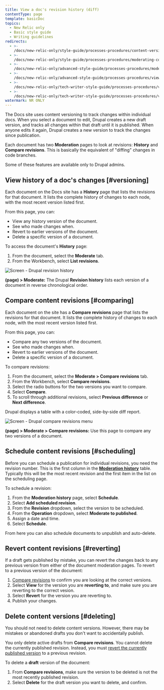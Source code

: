 ```yaml
---
title: View a doc's revision history (diff)
contentType: page
template: basicDoc
topics:
  - New Relic only
  - Basic style guide
  - Writing guidelines
redirects:
  - >-
    /docs/new-relic-only/style-guide/processes-procedures/content-version-management/
  - >-
    /docs/new-relic-only/style-guide/processes-procedures/moderating-content-revisions/
  - >-
    /docs/new-relic-only/advanced-style-guide/processes-procedures/moderating-content-revisions/
  - >-
    /docs/new-relic-only/advanced-style-guide/processes-procedures/view-docs-revision-history-moderate/
  - >-
    /docs/new-relic-only/tech-writer-style-guide/processes-procedures/view-docs-revision-history-moderate/
  - >-
    /docs/new-relic-only/tech-writer-style-guide/processes-procedures/view-docs-revision-history-diff/
watermark: NR ONLY
---
```


The Docs site uses content versioning to track changes within individual docs. When you select a document to edit, Drupal creates a new draft version, and tracks all changes within that draft until it is published. When anyone edits it again, Drupal creates a new version to track the changes since publication.

Each document has two **Moderation** pages to look at revisions: **History** and **Compare revisions**. This is basically the equivalent of "diffing" changes in code branches.

<Callout variant="tip">
  Some of these features are available only to Drupal admins.
</Callout>

## View history of a doc's changes [#versioning]

Each document on the Docs site has a **History** page that lists the revisions for that document. It lists the complete history of changes to each node, with the most recent version listed first.

From this page, you can:

* View any history version of the document.
* See who made changes when.
* Revert to earlier versions of the document.
* Delete a specific version of a document.

To access the document's **History** page:

1. From the document, select the **Moderate** tab.
2. From the Workbench, select **List revisions**.

![Screen - Drupal revision history](./images/screen_drupal_revision_history_0.png "Screen - Drupal revision history")

**(page) > Moderate:** The Drupal **Revision history** lists each version of a document in reverse chronological order.

## Compare content revisions [#comparing]

Each document on the site has a **Compare revisions** page that lists the revisions for that document. It lists the complete history of changes to each node, with the most recent version listed first.

From this page, you can:

* Compare any two versions of the document.
* See who made changes when.
* Revert to earlier versions of the document.
* Delete a specific version of a document.

To compare revisions:

1. From the document, select the **Moderate > Compare revisions** tab.
2. From the Workbench, select **Compare revisions**.
3. Select the radio buttons for the two versions you want to compare.
4. Select **Compare**.
5. To scroll through additional revisions, select **Previous difference** or **Next difference**.

Drupal displays a table with a color-coded, side-by-side diff report.

![Screen - Drupal compare revisions menu](./images/screen_drupal_revision_compare_menu_0.png "Screen - Drupal compare revisions menu")

**(page) > Moderate > Compare revisions:** Use this page to compare any two versions of a document.

## Schedule content revisions [#scheduling]

Before you can schedule a publication for individual revisions, you need the revision number. This is the first column in the [**Moderation history**](#comparing) table. Typically this will be the most recent revision and the first item in the list on the scheduling page.

To schedule a revision:

1. From the **Moderation history** page, select **Schedule**.
2. Select **Add scheduled revision**.
3. From the **Revision** dropdown, select the version to be scheduled.
4. From the **Operation** dropdown, select **Moderate to published**.
5. Assign a date and time.
6. Select **Schedule**.

<Callout variant="tip">
  From here you can also schedule documents to unpublish and auto-delete.
</Callout>

## Revert content revisions [#reverting]

If a draft gets published by mistake, you can revert the changes back to any previous version from either of the document moderation pages. To revert to a previous version of the document:

1. [Compare revisions](#comparing) to confirm you are looking at the correct versions.
2. Select **View** for the version you are **reverting to**, and make sure you are reverting to the correct vesion.
3. Select **Revert** for the version you are reverting to.
4. Publish your changes.

## Delete content versions [#deleting]

You should not need to delete content versions. However, there may be mistakes or abandoned drafts you don't want to accidentally publish.

You only delete active drafts from **Compare revisions**. You cannot delete the currently published revision. Instead, you must [revert the currently published version](#reverting) to a previous revision.

To delete a **draft** version of the document:

1. From **Compare revisions**, make sure the version to be deleted is not the most recently published revision.
2. Select **Delete** for the draft version you want to delete, and confirm.
